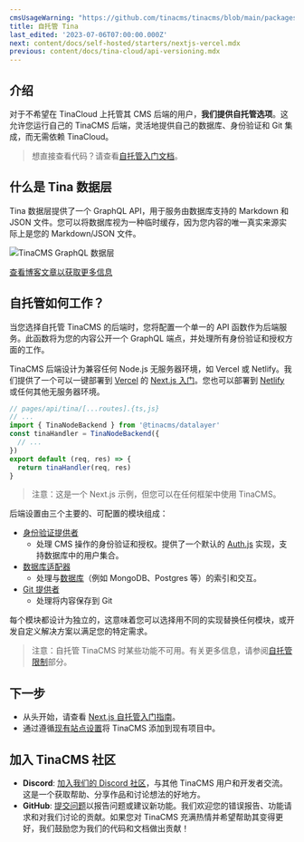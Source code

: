 ```yaml
---
cmsUsageWarning: "https://github.com/tinacms/tinacms/blob/main/packages/tinacms-authjs/src/index.ts"
title: 自托管 Tina
last_edited: '2023-07-06T07:00:00.000Z'
next: content/docs/self-hosted/starters/nextjs-vercel.mdx
previous: content/docs/tina-cloud/api-versioning.mdx
---
```


## 介绍

对于不希望在 TinaCloud 上托管其 CMS 后端的用户，**我们提供自托管选项**。这允许您运行自己的 TinaCMS 后端，灵活地提供自己的数据库、身份验证和 Git 集成，而无需依赖 TinaCloud。

> 想直接查看代码？请查看[自托管入门文档](/docs/self-hosted/starters/nextjs-vercel/)。

## 什么是 Tina 数据层

Tina 数据层提供了一个 GraphQL API，用于服务由数据库支持的 Markdown 和 JSON 文件。您可以将数据库视为一种临时缓存，因为您内容的唯一真实来源实际上是您的 Markdown/JSON 文件。

![TinaCMS GraphQL 数据层](/img/docs/tinacms-data-layer_geyrv8.png 'TinaCMS 数据层')

[查看博客文章以获取更多信息](/blog/self-hosted-datalayer/)

## 自托管如何工作？

当您选择自托管 TinaCMS 的后端时，您将配置一个单一的 API 函数作为后端服务。此函数将为您的内容公开一个 GraphQL 端点，并处理所有身份验证和授权方面的工作。

TinaCMS 后端设计为兼容任何 Node.js 无服务器环境，如 Vercel 或 Netlify。我们提供了一个可以一键部署到 [Vercel](https://vercel.com/) 的 [Next.js 入门](/docs/self-hosted/starters/nextjs-vercel)。您也可以部署到 [Netlify](https://www.netlify.com/) 或任何其他无服务器环境。

```js
// pages/api/tina/[...routes].{ts,js}
// ...
import { TinaNodeBackend } from '@tinacms/datalayer'
const tinaHandler = TinaNodeBackend({
  // ...
})
export default (req, res) => {
  return tinaHandler(req, res)
}
```

> 注意：这是一个 Next.js 示例，但您可以在任何框架中使用 TinaCMS。

后端设置由三个主要的、可配置的模块组成：

- [身份验证提供者](/docs/reference/self-hosted/auth-provider/overview)
  - 处理 CMS 操作的身份验证和授权。提供了一个默认的 [Auth.js](/docs/reference/self-hosted/auth-provider/authjs) 实现，支持数据库中的用户集合。
- [数据库适配器](/docs/reference/self-hosted/database-adapter/overview)
  - 处理与[数据库](/docs/introduction/faq/#why-do-i-need-a-database-when-using-markdown)（例如 MongoDB、Postgres 等）的索引和交互。
- [Git 提供者](/docs/reference/self-hosted/git-provider/overview)
  - 处理将内容保存到 Git

每个模块都设计为独立的，这意味着您可以选择用不同的实现替换任何模块，或开发自定义解决方案以满足您的特定需求。

> 注意：自托管 TinaCMS 时某些功能不可用。有关更多信息，请参阅[自托管限制](/docs/introduction/faq#what-features-are-unavailable-in-self-hosted-tina-compared-to-tinacloud)部分。

## 下一步

- 从头开始，请查看 [Next.js 自托管入门指南](/docs/self-hosted/starters/nextjs-vercel/)。
- 通过遵循[现有站点设置](/docs/self-hosted/existing-site/)将 TinaCMS 添加到现有项目中。

## 加入 TinaCMS 社区

- **Discord**: [加入我们的 Discord 社区](https://discord.com/invite/zumN63Ybpf)，与其他 TinaCMS 用户和开发者交流。这是一个获取帮助、分享作品和讨论想法的好地方。
- **GitHub**: [提交问题](https://github.com/tinacms/tinacms/issues/new/choose)以报告问题或建议新功能。我们欢迎您的错误报告、功能请求和对我们讨论的贡献。如果您对 TinaCMS 充满热情并希望帮助其变得更好，我们鼓励您为我们的代码和文档做出贡献！